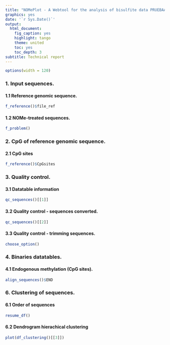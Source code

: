 ```yaml
---
title: "NOMePlot - A Webtool for the analysis of bisulfite data PRUEBAAA"
graphics: yes
date: '`r Sys.Date()`'
output:
  html_document:
    fig_caption: yes
    highlight: tango
    theme: united
    toc: yes
    toc_depth: 3
subtitle: Technical report
---
```


```r
options(width = 120)
```
### 1. Input sequences.
#### 1.1 Reference genomic sequence.

```r
f_reference()$file_ref
```

#### 1.2 NOMe-treated sequences.

```r
f_problem()
```

### 2. CpG of reference genomic sequence.

#### 2.1 CpG sites

```r
f_reference()$CpGsites
```


### 3. Quality control.

#### 3.1 Datatable information

```r
qc_sequences()[[1]]
```

#### 3.2 Quality control - sequences converted.

```r
qc_sequences()[[2]]
```

#### 3.3 Quality control - trimming sequences.

```r
choose_option()
```


### 4. Binaries datatables.

#### 4.1 Endogenous methylation (CpG sites).

```r
align_sequences()$END
```

### 6. Clustering of sequences.

#### 6.1 Order of sequences

```r
resume_df()
```


#### 6.2 Dendrogram hierachical clustering

```r
plot(df_clustering()[[3]])
```
